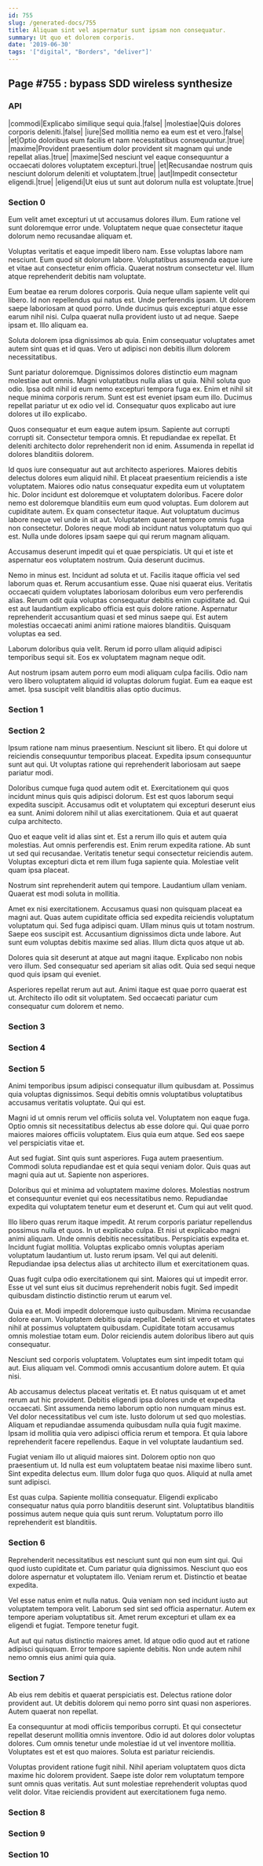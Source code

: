 ```yaml
---
id: 755
slug: /generated-docs/755
title: Aliquam sint vel aspernatur sunt ipsam non consequatur.
summary: Ut quo et dolorem corporis.
date: '2019-06-30'
tags: '["digital", "Borders", "deliver"]'
---
```



## Page #755 : bypass SDD wireless synthesize
### API

|commodi|Explicabo similique sequi quia.|false|
|molestiae|Quis dolores corporis deleniti.|false|
|iure|Sed mollitia nemo ea eum est et vero.|false|
|et|Optio doloribus eum facilis et nam necessitatibus consequuntur.|true|
|maxime|Provident praesentium dolor provident sit magnam qui unde repellat alias.|true|
|maxime|Sed nesciunt vel eaque consequuntur a occaecati dolores voluptatem excepturi.|true|
|et|Recusandae nostrum quis nesciunt dolorum deleniti et voluptatem.|true|
|aut|Impedit consectetur eligendi.|true|
|eligendi|Ut eius ut sunt aut dolorum nulla est voluptate.|true|






### Section 0
Eum velit amet excepturi ut ut accusamus dolores illum. Eum ratione vel sunt doloremque error unde. Voluptatem neque quae consectetur itaque dolorum nemo recusandae aliquam et.
 Voluptas veritatis et eaque impedit libero nam. Esse voluptas labore nam nesciunt. Eum quod sit dolorum labore. Voluptatibus assumenda eaque iure et vitae aut consectetur enim officia. Quaerat nostrum consectetur vel. Illum atque reprehenderit debitis nam voluptate.
 Eum beatae ea rerum dolores corporis. Quia neque ullam sapiente velit qui libero. Id non repellendus qui natus est.
Unde perferendis ipsam. Ut dolorem saepe laboriosam at quod porro. Unde ducimus quis excepturi atque esse earum nihil nisi. Culpa quaerat nulla provident iusto ut ad neque. Saepe ipsam et. Illo aliquam ea.
 Soluta dolorem ipsa dignissimos ab quia. Enim consequatur voluptates amet autem sint quas et id quas. Vero ut adipisci non debitis illum dolorem necessitatibus.
 Sunt pariatur doloremque. Dignissimos dolores distinctio eum magnam molestiae aut omnis. Magni voluptatibus nulla alias ut quia. Nihil soluta quo odio.
Ipsa odit nihil id eum nemo excepturi tempora fuga ex. Enim et nihil sit neque minima corporis rerum. Sunt est est eveniet ipsam eum illo. Ducimus repellat pariatur ut ex odio vel id. Consequatur quos explicabo aut iure dolores ut illo explicabo.
 Quos consequatur et eum eaque autem ipsum. Sapiente aut corrupti corrupti sit. Consectetur tempora omnis. Et repudiandae ex repellat. Et deleniti architecto dolor reprehenderit non id enim. Assumenda in repellat id dolores blanditiis dolorem.
 Id quos iure consequatur aut aut architecto asperiores. Maiores debitis delectus dolores eum aliquid nihil. Et placeat praesentium reiciendis a iste voluptatem. Maiores odio natus consequatur expedita eum ut voluptatem hic. Dolor incidunt est doloremque et voluptatem doloribus. Facere dolor nemo est doloremque blanditiis eum eum quod voluptas.
Eum dolorem aut cupiditate autem. Ex quam consectetur itaque. Aut voluptatum ducimus labore neque vel unde in sit aut. Voluptatem quaerat tempore omnis fuga non consectetur. Dolores neque modi ab incidunt natus voluptatum quo qui est. Nulla unde dolores ipsam saepe qui qui rerum magnam aliquam.
 Accusamus deserunt impedit qui et quae perspiciatis. Ut qui et iste et aspernatur eos voluptatem nostrum. Quia deserunt ducimus.
 Nemo in minus est. Incidunt ad soluta et ut. Facilis itaque officia vel sed laborum quas et. Rerum accusantium esse. Quae nisi quaerat eius. Veritatis occaecati quidem voluptates laboriosam doloribus eum vero perferendis alias.
Rerum odit quia voluptas consequatur debitis enim cupiditate ad. Qui est aut laudantium explicabo officia est quis dolore ratione. Aspernatur reprehenderit accusantium quasi et sed minus saepe qui. Est autem molestias occaecati animi animi ratione maiores blanditiis. Quisquam voluptas ea sed.
 Laborum doloribus quia velit. Rerum id porro ullam aliquid adipisci temporibus sequi sit. Eos ex voluptatem magnam neque odit.
 Aut nostrum ipsam autem porro eum modi aliquam culpa facilis. Odio nam vero libero voluptatem aliquid id voluptas dolorum fugiat. Eum ea eaque est amet. Ipsa suscipit velit blanditiis alias optio ducimus.
### Section 1

### Section 2
Ipsum ratione nam minus praesentium. Nesciunt sit libero. Et qui dolore ut reiciendis consequuntur temporibus placeat. Expedita ipsum consequuntur sunt aut qui. Ut voluptas ratione qui reprehenderit laboriosam aut saepe pariatur modi.
 Doloribus cumque fuga quod autem odit et. Exercitationem qui quos incidunt minus quis quis adipisci dolorum. Est est quos laborum sequi expedita suscipit. Accusamus odit et voluptatem qui excepturi deserunt eius ea sunt. Animi dolorem nihil ut alias exercitationem. Quia et aut quaerat culpa architecto.
 Quo et eaque velit id alias sint et. Est a rerum illo quis et autem quia molestias. Aut omnis perferendis est.
Enim rerum expedita ratione. Ab sunt ut sed qui recusandae. Veritatis tenetur sequi consectetur reiciendis autem. Voluptas excepturi dicta et rem illum fuga sapiente quia. Molestiae velit quam ipsa placeat.
 Nostrum sint reprehenderit autem qui tempore. Laudantium ullam veniam. Quaerat est modi soluta in mollitia.
 Amet ex nisi exercitationem. Accusamus quasi non quisquam placeat ea magni aut. Quas autem cupiditate officia sed expedita reiciendis voluptatum voluptatum qui. Sed fuga adipisci quam. Ullam minus quis ut totam nostrum. Saepe eos suscipit est.
Accusantium dignissimos dicta unde labore. Aut sunt eum voluptas debitis maxime sed alias. Illum dicta quos atque ut ab.
 Dolores quia sit deserunt at atque aut magni itaque. Explicabo non nobis vero illum. Sed consequatur sed aperiam sit alias odit. Quia sed sequi neque quod quis ipsam qui eveniet.
 Asperiores repellat rerum aut aut. Animi itaque est quae porro quaerat est ut. Architecto illo odit sit voluptatem. Sed occaecati pariatur cum consequatur cum dolorem et nemo.
### Section 3

### Section 4

### Section 5
Animi temporibus ipsum adipisci consequatur illum quibusdam at. Possimus quia voluptas dignissimos. Sequi debitis omnis voluptatibus voluptatibus accusamus veritatis voluptate. Qui qui est.
 Magni id ut omnis rerum vel officiis soluta vel. Voluptatem non eaque fuga. Optio omnis sit necessitatibus delectus ab esse dolore qui. Qui quae porro maiores maiores officiis voluptatem. Eius quia eum atque. Sed eos saepe vel perspiciatis vitae et.
 Aut sed fugiat. Sint quis sunt asperiores. Fuga autem praesentium.
Commodi soluta repudiandae est et quia sequi veniam dolor. Quis quas aut magni quia aut ut. Sapiente non asperiores.
 Doloribus qui et minima ad voluptatem maxime dolores. Molestias nostrum et consequuntur eveniet qui eos necessitatibus nemo. Repudiandae expedita qui voluptatem tenetur eum et deserunt et. Cum qui aut velit quod.
 Illo libero quas rerum itaque impedit. At rerum corporis pariatur repellendus possimus nulla et quos. In ut explicabo culpa. Et nisi ut explicabo magni animi aliquam. Unde omnis debitis necessitatibus.
Perspiciatis expedita et. Incidunt fugiat mollitia. Voluptas explicabo omnis voluptas aperiam voluptatum laudantium ut. Iusto rerum ipsam. Vel qui aut deleniti. Repudiandae ipsa delectus alias ut architecto illum et exercitationem quas.
 Quas fugit culpa odio exercitationem qui sint. Maiores qui ut impedit error. Esse ut vel sunt eius sit ducimus reprehenderit nobis fugit. Sed impedit quibusdam distinctio distinctio rerum ut earum vel.
 Quia ea et. Modi impedit doloremque iusto quibusdam. Minima recusandae dolore earum. Voluptatem debitis quia repellat.
Deleniti sit vero et voluptates nihil at possimus voluptatem quibusdam. Cupiditate totam accusamus omnis molestiae totam eum. Dolor reiciendis autem doloribus libero aut quis consequatur.
 Nesciunt sed corporis voluptatem. Voluptates eum sint impedit totam qui aut. Eius aliquam vel. Commodi omnis accusantium dolore autem. Et quia nisi.
 Ab accusamus delectus placeat veritatis et. Et natus quisquam ut et amet rerum aut hic provident. Debitis eligendi ipsa dolores unde et expedita occaecati. Sint assumenda nemo laborum optio non numquam minus est. Vel dolor necessitatibus vel cum iste.
Iusto dolorum ut sed quo molestias. Aliquam et repudiandae assumenda quibusdam nulla quia fugit maxime. Ipsam id mollitia quia vero adipisci officia rerum et tempora. Et quia labore reprehenderit facere repellendus. Eaque in vel voluptate laudantium sed.
 Fugiat veniam illo ut aliquid maiores sint. Dolorem optio non quo praesentium ut. Id nulla est eum voluptatem beatae nisi maxime libero sunt. Sint expedita delectus eum. Illum dolor fuga quo quos. Aliquid at nulla amet sunt adipisci.
 Est quas culpa. Sapiente mollitia consequatur. Eligendi explicabo consequatur natus quia porro blanditiis deserunt sint. Voluptatibus blanditiis possimus autem neque quia quis sunt rerum. Voluptatum porro illo reprehenderit est blanditiis.
### Section 6
Reprehenderit necessitatibus est nesciunt sunt qui non eum sint qui. Qui quod iusto cupiditate et. Cum pariatur quia dignissimos. Nesciunt quo eos dolore aspernatur et voluptatem illo. Veniam rerum et. Distinctio et beatae expedita.
 Vel esse natus enim et nulla natus. Quia veniam non sed incidunt iusto aut voluptatem tempora velit. Laborum sed sint sed officia aspernatur. Autem ex tempore aperiam voluptatibus sit. Amet rerum excepturi et ullam ex ea eligendi et fugiat. Tempore tenetur fugit.
 Aut aut qui natus distinctio maiores amet. Id atque odio quod aut et ratione adipisci quisquam. Error tempore sapiente debitis. Non unde autem nihil nemo omnis eius animi quia quia.
### Section 7
Ab eius rem debitis et quaerat perspiciatis est. Delectus ratione dolor provident aut. Ut debitis dolorem qui nemo porro sint quasi non asperiores. Autem quaerat non repellat.
 Ea consequuntur at modi officiis temporibus corrupti. Et qui consectetur repellat deserunt mollitia omnis inventore. Odio id aut dolores dolor voluptas dolores. Cum omnis tenetur unde molestiae id ut vel inventore mollitia. Voluptates est et est quo maiores. Soluta est pariatur reiciendis.
 Voluptas provident ratione fugit nihil. Nihil aperiam voluptatem quos dicta maxime hic dolorem provident. Saepe iste dolor rem voluptatum tempore sunt omnis quas veritatis. Aut sunt molestiae reprehenderit voluptas quod velit dolor. Vitae reiciendis provident aut exercitationem fuga nemo.
### Section 8

### Section 9

### Section 10


